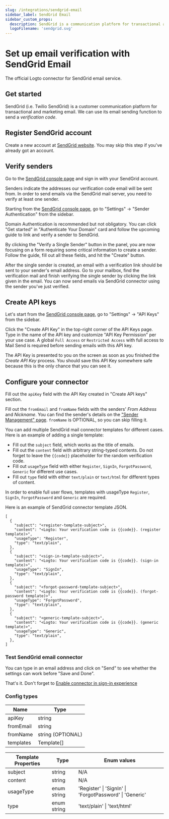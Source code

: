 ```yaml
---
slug: /integrations/sendgrid-email
sidebar_label: SendGrid Email
sidebar_custom_props:
  description: SendGrid is a communication platform for transactional and marketing email.
  logoFilename: 'sendgrid.svg'
---
```



# Set up email verification with SendGrid Email

The official Logto connector for SendGrid email service.

<GuideTip />

## Get started

SendGrid (i.e. Twilio SendGrid) is a customer communication platform for transactional and marketing email. We can use its email sending function to send a _verification code_.

## Register SendGrid account

Create a new account at [SendGrid website](https://app.sendgrid.com/). You may skip this step if you've already got an account.

## Verify senders

Go to the [SendGrid console page](https://app.sendgrid.com/) and sign in with your SendGrid account.

Senders indicate the addresses our verification code email will be sent from. In order to send emails via the SendGrid mail server, you need to verify at least one sender.

Starting from the [SendGrid console page](https://app.sendgrid.com/), go to "Settings" -> "Sender Authentication" from the sidebar.

Domain Authentication is recommended but not obligatory. You can click "Get started" in "Authenticate Your Domain" card and follow the upcoming guide to link and verify a sender to SendGrid.

By clicking the "Verify a Single Sender" button in the panel, you are now focusing on a form requiring some critical information to create a sender. Follow the guide, fill out all these fields, and hit the "Create" button.

After the single sender is created, an email with a verification link should be sent to your sender's email address. Go to your mailbox, find the verification mail and finish verifying the single sender by clicking the link given in the email. You can now send emails via SendGrid connector using the sender you've just verified.

## Create API keys

Let's start from the [SendGrid console page](https://app.sendgrid.com/), go to "Settings" -> "API Keys" from the sidebar.

Click the "Create API Key" in the top-right corner of the API Keys page. Type in the name of the API key and customize "API Key Permission" per your use case. A global `Full Access` or `Restricted Access` with full access to Mail Send is required before sending emails with this API key.

The API Key is presented to you on the screen as soon as you finished the _Create API Key_ process. You should save this API Key somewhere safe because this is the only chance that you can see it.

## Configure your connector

Fill out the `apiKey` field with the API Key created in "Create API keys" section.

Fill out the `fromEmail` and `fromName` fields with the senders' _From Address_ and _Nickname_. You can find the sender's details on the ["Sender Management" page](https://mc.sendgrid.com/senders). `fromName` is OPTIONAL, so you can skip filling it.

You can add multiple SendGrid mail connector templates for different cases. Here is an example of adding a single template:

- Fill out the `subject` field, which works as the title of emails.
- Fill out the `content` field with arbitrary string-typed contents. Do not forget to leave the `{{code}}` placeholder for the random verification code.
- Fill out `usageType` field with either `Register`, `SignIn`, `ForgotPassword`, `Generic` for different use cases.
- Fill out `type` field with either `text/plain` or `text/html` for different types of content.

In order to enable full user flows, templates with usageType `Register`, `SignIn`, `ForgotPassword` and `Generic` are required.

Here is an example of SendGrid connector template JSON.

```jsonc
[
  {
    "subject": "<register-template-subject>",
    "content": "<Logto: Your verification code is {{code}}. (register template)>",
    "usageType": "Register",
    "type": "text/plain",
  },
  {
    "subject": "<sign-in-template-subject>",
    "content": "<Logto: Your verification code is {{code}}. (sign-in template)>",
    "usageType": "SignIn",
    "type": "text/plain",
  },
  {
    "subject": "<forgot-password-template-subject>",
    "content": "<Logto: Your verification code is {{code}}. (forgot-password template)>",
    "usageType": "ForgotPassword",
    "type": "text/plain",
  },
  {
    "subject": "<generic-template-subject>",
    "content": "<Logto: Your verification code is {{code}}. (generic template)>",
    "usageType": "Generic",
    "type": "text/plain",
  },
]
```

### Test SendGrid email connector

You can type in an email address and click on "Send" to see whether the settings can work before "Save and Done".

That's it. Don't forget to [Enable connector in sign-in experience](/connectors/email-connectors/#enable-email-sign-up-or-sign-in/)

### Config types

| Name      | Type              |
| --------- | ----------------- |
| apiKey    | string            |
| fromEmail | string            |
| fromName  | string (OPTIONAL) |
| templates | Template[]        |

| Template Properties | Type        | Enum values                                             |
| ------------------- | ----------- | ------------------------------------------------------- |
| subject             | string      | N/A                                                     |
| content             | string      | N/A                                                     |
| usageType           | enum string | 'Register' \| 'SignIn' \| 'ForgotPassword' \| 'Generic' |
| type                | enum string | 'text/plain' \| 'text/html'                             |
